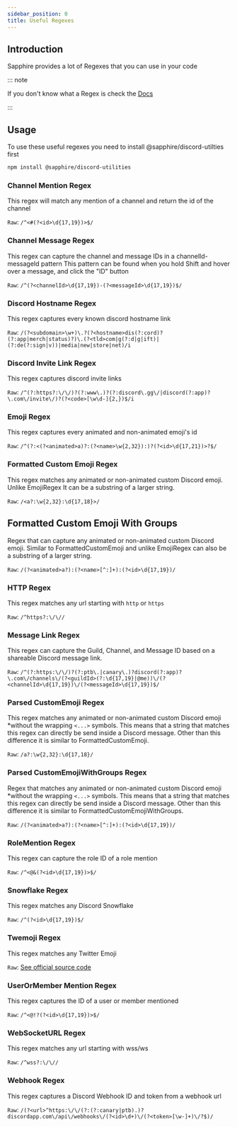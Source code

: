 ```yaml
---
sidebar_position: 0
title: Useful Regexes
---
```


## Introduction

Sapphire provides a lot of Regexes that you can use in your code

::: note

If you don't know what a Regex is check the
[Docs](https://developer.mozilla.org/en-US/docs/Web/JavaScript/Guide/Regular_Expressions)

:::

## Usage
To use these useful regexes you need to install @sapphire/discord-utilties first

```bash npm2yarn2pnpm
npm install @sapphire/discord-utilities
```

### Channel Mention Regex

This regex will match any mention of a channel and return the id of the channel

`Raw`: `/^<#(?<id>\d{17,19})>$/`

### Channel Message Regex

This regex can capture the channel and message IDs in a channelId-messageId pattern This pattern can be found when you
hold Shift and hover over a message, and click the "ID" button

`Raw`: `/^(?<channelId>\d{17,19})-(?<messageId>\d{17,19})$/`

### Discord Hostname Regex

This regex captures every known discord hostname link

`Raw`: `/(?<subdomain>\w+)\.?(?<hostname>dis(?:cord)?(?:app|merch|status)?)\.(?<tld>com|g(?:d|g|ift)|(?:de(?:sign|v))|media|new|store|net)/i`

### Discord Invite Link Regex

This regex captures discord invite links

`Raw`: `/^(?:https?:\/\/)?(?:www\.)?(?:discord\.gg\/|discord(?:app)?\.com\/invite\/)?(?<code>[\w\d-]{2,})$/i`
### Emoji Regex

This regex captures every animated and non-animated emoji's id

`Raw`: `/^(?:<(?<animated>a)?:(?<name>\w{2,32}):)?(?<id>\d{17,21})>?$/`

### Formatted Custom Emoji Regex

This regex matches any animated or non-animated custom Discord emoji. Unlike EmojiRegex It can be a substring of a
larger string.

`Raw`: `/<a?:\w{2,32}:\d{17,18}>/`

## Formatted Custom Emoji With Groups

Regex that can capture any animated or non-animated custom Discord emoji. Similar to FormattedCustomEmoji and unlike
EmojiRegex can also be a substring of a larger string.

`Raw`: `/(?<animated>a?):(?<name>[^:]+):(?<id>\d{17,19})/`

### HTTP Regex

This regex matches any url starting with `http` or `https`

`Raw`: `/^https?:\/\//`

### Message Link Regex

This regex can capture the Guild, Channel, and Message ID based on a shareable Discord message link.

`Raw`: `/^(?:https:\/\/)?(?:ptb\.|canary\.)?discord(?:app)?\.com\/channels\/(?<guildId>(?:\d{17,19}|@me))\/(?<channelId>\d{17,19})\/(?<messageId>\d{17,19})$/`

### Parsed CustomEmoji Regex

This regex matches any animated or non-animated custom Discord emoji \*without the wrapping `<...>` symbols. This means
that a string that matches this regex can directly be send inside a Discord message. Other than this difference it is
similar to FormattedCustomEmoji.

`Raw`: `/a?:\w{2,32}:\d{17,18}/`

### Parsed CustomEmojiWithGroups Regex

Regex that matches any animated or non-animated custom Discord emoji \*without the wrapping `<...>` symbols. This means
that a string that matches this regex can directly be send inside a Discord message. Other than this difference it is
similar to FormattedCustomEmojiWithGroups.

`Raw`: `/(?<animated>a?):(?<name>[^:]+):(?<id>\d{17,19})/`

### RoleMention Regex

This regex can capture the role ID of a role mention

`Raw`: `/^<@&(?<id>\d{17,19})>$/`

### Snowflake Regex

This regex matches any Discord Snowflake

`Raw`: `/^(?<id>\d{17,19})$/`

### Twemoji Regex

This regex matches any Twitter Emoji

`Raw`: [See official source code](https://github.com/twitter/twemoji-parser/blob/master/src/lib/regex.js)

### UserOrMember Mention Regex

This regex captures the ID of a user or member mentioned

`Raw`: `/^<@!?(?<id>\d{17,19})>$/`

### WebSocketURL Regex

This regex matches any url starting with wss/ws

`Raw`: `/^wss?:\/\//`

### Webhook Regex

This regex captures a Discord Webhook ID and token from a webhook url

`Raw`: `/(?<url>^https:\/\/(?:(?:canary|ptb).)?discordapp.com\/api\/webhooks\/(?<id>\d+)\/(?<token>[\w-]+)\/?$)/`
